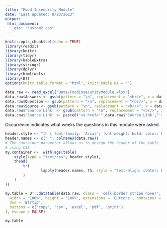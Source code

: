 ```yaml
---
title: "Food Insecurity Module"
date: "Last updated: 8/23/2023"
output: 
 html_document:
    css: "custom2.css"
---
```

```r
knitr::opts_chunk$set(echo = TRUE)
library(readxl)
library(knitr)
library(tidyr)
library(kableExtra)
library(stringr)
library(dplyr)
library(htmltools)
library(DT)
options(knitr.table.format = "html", knitr.kable.NA = '')
```

```r
data.raw <- read_excel("Data/FoodInsecurityModule.xlsx")
data.raw$Answers <- gsub(pattern = "\n", replacement = "<br/>", x = data.raw$Answers)
data.raw$Question <- gsub(pattern = "\n", replacement = "<br/>", x = data.raw$Question)
data.raw$Source <- gsub(pattern = "\n", replacement = "<br/>", x = data.raw$Source)
data.raw$'Source Link' <- gsub(pattern = "\n", replacement = "<br/>", x = data.raw$'Source Link')
data.raw$'Source Link' <- paste0("<a href='",data.raw$'Source Link',"'>", data.raw$'Source Link',"</a>")

```

Occurrence indicates what weeks the questions in this module were asked. 

```r

header.style <- "th { font-family: 'Arial'; font-weight: bold; color: black; background-color: #f1d310;}"
header.names <- c(" ", colnames(data.raw))
# The container parameter allows us to design the header of the table
# using CSS
my.container <-  withTags(table(
    style(type = "text/css", header.style),
    thead(
        tr(
                lapply(header.names, th, style = "text-align: center; border-right-width: 1px; border-right-style: solid; border-right-color: white; border-bottom-width: 1px; border-bottom-style: solid; border-bottom-color: white")
        )
    )
))

my.table = DT::datatable(data.raw, class = 'cell-border stripe hover',  rownames = T, 
  width = '100%', height = '100%', extensions = 'Buttons', container = my.container,  options = list(
  dom = 'Bfrtip',
  buttons = c('copy', 'csv', 'excel', 'pdf', 'print')
), escape = FALSE)

my.table

```

